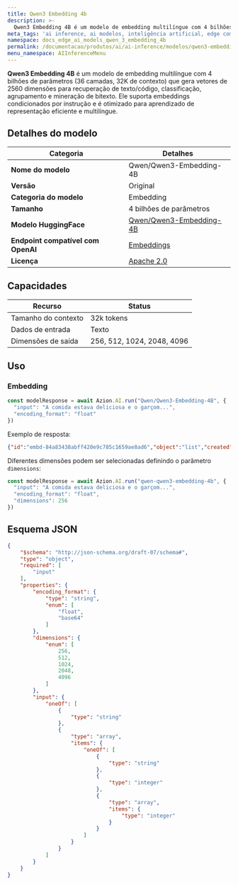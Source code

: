 ```yaml
---
title: Qwen3 Embedding 4b
description: >-
  Qwen3 Embedding 4B é um modelo de embedding multilíngue com 4 bilhões de parâmetros (36 camadas, 32K de contexto) que gera vetores de 2560 dimensões para recuperação de texto/código, classificação, agrupamento e mineração de bitexto. Ele suporta embeddings condicionados por instrução e é otimizado para aprendizado de representação eficiente e multilíngue.
meta_tags: 'ai inference, ai modelos, inteligência artificial, edge computing, qwen'
namespace: docs_edge_ai_models_qwen_3_embedding_4b
permalink: /documentacao/produtos/ai/ai-inference/modelos/qwen3-embedding-4b/
menu_namespace: AIInferenceMenu
---
```


**Qwen3 Embedding 4B** é um modelo de embedding multilíngue com 4 bilhões de parâmetros (36 camadas, 32K de contexto) que gera vetores de 2560 dimensões para recuperação de texto/código, classificação, agrupamento e mineração de bitexto. Ele suporta embeddings condicionados por instrução e é otimizado para aprendizado de representação eficiente e multilíngue.

## Detalhes do modelo

| Categoria | Detalhes |
|----------|---------|
| **Nome do modelo** | Qwen/Qwen3-Embedding-4B |
| **Versão** | Original |
| **Categoria do modelo** | Embedding |
| **Tamanho** | 4 bilhões de parâmetros |
| **Modelo HuggingFace** | [Qwen/Qwen3-Embedding-4B](https://huggingface.co/Qwen/Qwen3-Embedding-4B) |
| **Endpoint compatível com OpenAI**| [Embeddings](https://platform.openai.com/docs/api-reference/embeddings/create) |
| **Licença** | [Apache 2.0](https://huggingface.co/datasets/choosealicense/licenses/resolve/main/markdown/apache-2.0.md) |

## Capacidades

| Recurso | Status |
|---------|--------|
| Tamanho do contexto | 32k tokens |
| Dados de entrada | Texto |
| Dimensões de saída | 256, 512, 1024, 2048, 4096 |

## Uso

### Embedding

```ts
const modelResponse = await Azion.AI.run("Qwen/Qwen3-Embedding-4B", {
  "input": "A comida estava deliciosa e o garçom...",
  "encoding_format": "float"
})
```

Exemplo de resposta:

```json
{"id":"embd-84a83438abff420e9c785c1659ae8ad6","object":"list","created":1746821207,"model":"Qwen/Qwen3-Embedding-4B","data":[{"index":0,"object":"embedding","embedding":[0.01,...,0.005]}],"usage":{"prompt_tokens":11,"total_tokens":11,"completion_tokens":0,"prompt_tokens_details":null}}
```

Diferentes dimensões podem ser selecionadas definindo o parâmetro `dimensions`:

```ts
const modelResponse = await Azion.AI.run("qwen-qwen3-embedding-4b", {
  "input": "A comida estava deliciosa e o garçom...",
  "encoding_format": "float",
  "dimensions": 256
})
```

## Esquema JSON

```json
{
    "$schema": "http://json-schema.org/draft-07/schema#",
    "type": "object",
    "required": [
        "input"
    ],
    "properties": {
        "encoding_format": {
            "type": "string",
            "enum": [
                "float",
                "base64"
            ]
        },
        "dimensions": {
            "enum": [
                256,
                512,
                1024,
                2048,
                4096
            ]
        },
        "input": {
            "oneOf": [
                {
                    "type": "string"
                },
                {
                    "type": "array",
                    "items": {
                        "oneOf": [
                            {
                                "type": "string"
                            },
                            {
                                "type": "integer"
                            },
                            {
                                "type": "array",
                                "items": {
                                    "type": "integer"
                                }
                            }
                        ]
                    }
                }
            ]
        }
    }
}
```